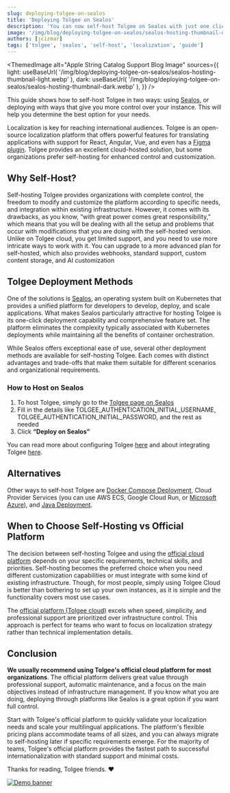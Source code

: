 ```yaml
---
slug: deploying-tolgee-on-sealos
title: 'Deploying Tolgee on Sealos'
description: 'You can now self-host Tolgee on Sealos with just one click'
image: '/img/blog/deploying-tolgee-on-sealos/sealos-hosting-thumbnail-dark.webp'
authors: [jcizmar]
tags: ['tolgee', 'sealos', 'self-host', 'localization', 'guide']
---
```



<ThemedImage
  alt="Apple String Catalog Support Blog Image"
  sources={{
    light: useBaseUrl(
      '/img/blog/deploying-tolgee-on-sealos/sealos-hosting-thumbnail-light.webp'
    ),
    dark: useBaseUrl(
      '/img/blog/deploying-tolgee-on-sealos/sealos-hosting-thumbnail-dark.webp'
    ),
  }}
/>

This guide shows how to self-host Tolgee in two ways: using [Sealos](https://sealos.io/), or deploying with ways that give you more control over your instance. This will help you determine the best option for your needs.

<!--truncate-->

Localization is key for reaching international audiences. Tolgee is an open-source localization platform that offers powerful features for translating applications with support for React, Angular, Vue, and even has a [Figma plugin](https://tolgee.io/apps-integrations/figma-plugin). Tolgee provides an excellent cloud-hosted solution, but some organizations prefer self-hosting for enhanced control and customization.

## Why Self-Host?

Self-hosting Tolgee provides organizations with complete control, the freedom to modify and customize the platform according to specific needs, and integration within existing infrastructure. However, it comes with its drawbacks, as you know, “with great power comes great responsibility,” which means that you will be dealing with all the setup and problems that occur with modifications that you are doing with the self-hosted version. Unlike on Tolgee cloud, you get limited support, and you need to use more intricate ways to work with it. You can upgrade to a more advanced plan for self-hosted, which also provides webhooks, standard support, custom content storage, and AI customization

## Tolgee Deployment Methods

One of the solutions is [Sealos](https://sealos.io/), an operating system built on Kubernetes that provides a unified platform for developers to develop, deploy, and scale applications. What makes Sealos particularly attractive for hosting Tolgee is its one-click deployment capability and comprehensive feature set. The platform eliminates the complexity typically associated with Kubernetes deployments while maintaining all the benefits of container orchestration.

While Sealos offers exceptional ease of use, several other deployment methods are available for self-hosting Tolgee. Each comes with distinct advantages and trade-offs that make them suitable for different scenarios and organizational requirements. 

### How to Host on Sealos

1. To host Tolgee, simply go to the [Tolgee page on Sealos](https://template.usw.sealos.io/deploy?templateName=tolgee) 
2. Fill in the details like TOLGEE_AUTHENTICATION_INITIAL_USERNAME, TOLGEE_AUTHENTICATION_INITIAL_PASSWORD, and the rest as needed
3. Click **“Deploy on Sealos”**

You can read more about configuring Tolgee [here](/platform/self_hosting/configuration) and about integrating Tolgee [here](/platform/integrations/about_integrations).

<ScreenshotWrapper src="/img/blog/deploying-tolgee-on-sealos/sealos-hosting-example.webp"
                   alt="Screenshot of the Tolgee page on Sealos" />

## Alternatives

Other ways to self-host Tolgee are [Docker Compose Deployment](/platform/self_hosting/running_with_docker), Cloud Provider Services (you can use AWS ECS, Google Cloud Run, or [Microsoft Azure](/platform/self_hosting/running_on_azure)), and [Java Deployment](/platform/self_hosting/running_with_java).


## When to Choose Self-Hosting vs Official Platform

The decision between self-hosting Tolgee and using the [official cloud platform](https://tolgee.io/) depends on your specific requirements, technical skills, and priorities. Self-hosting becomes the preferred choice when you need different customization capabilities or must integrate with some kind of existing infrastructure. Though, for most people, simply using Tolgee Cloud is better than bothering to set up your own instances, as it is simple and the functionality covers most use cases.

The [official platform (Tolgee cloud)](https://tolgee.io/) excels when speed, simplicity, and professional support are prioritized over infrastructure control. This approach is perfect for teams who want to focus on localization strategy rather than technical implementation details. 

## Conclusion

**We usually recommend using Tolgee's official cloud platform for most organizations**. The official platform delivers great value through professional support, automatic maintenance, and a focus on the main objectives instead of infrastructure management. If you know what you are doing, deploying through platforms like Sealos is a great option if you want full control.

Start with Tolgee's official platform to quickly validate your localization needs and scale your multilingual applications. The platform's flexible pricing plans accommodate teams of all sizes, and you can always migrate to self-hosting later if specific requirements emerge. For the majority of teams, Tolgee's official platform provides the fastest path to successful internationalization with standard support and minimal costs.

Thanks for reading, Tolgee friends. ❤️

[![Demo banner](/img/blog/blog-banners/banner-demo.webp)](https://calendly.com/tolgee/30min)
